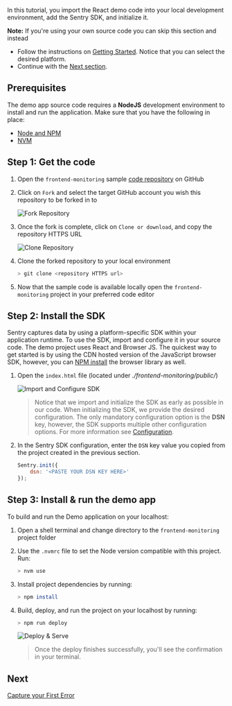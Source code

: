 In this tutorial, you import the React demo code into your local development environment, add the Sentry SDK, and initialize it.

**Note:** If you're using your own source code you can skip this section and instead

* Follow the instructions on [Getting Started](/error-reporting/quickstart/?platform=browser). Notice that you can select the desired platform.
* Continue with the [Next section](/guides/integrate-frontend/generate-first-error/).

## Prerequisites

The demo app source code requires a **NodeJS** development environment to install and run the application. Make sure that you have the following in place:

* [Node and NPM](https://nodejs.org/en/)
* [NVM](https://github.com/nvm-sh/nvm)

## Step 1: Get the code

1. Open the `frontend-monitoring` sample [code repository](https://github.com/sentry-tutorials/frontend-monitoring) on GitHub

2. Click on `Fork` and select the target GitHub account you wish this repository to be forked in to

    ![Fork Repository](initialize-sentry-sdk-01.png)

3. Once the fork is complete, click on `Clone or download`, and copy the repository HTTPS URL

    ![Clone Repository](initialize-sentry-sdk-02.png)

4. Clone the forked repository to your local environment

    ```bash
    > git clone <repository HTTPS url>
    ```

5. Now that the sample code is available locally open the `frontend-monitoring` project in your preferred code editor

## Step 2: Install the SDK

Sentry captures data by using a platform-specific SDK within your application runtime. To use the SDK, import and configure it in your source code. The demo project uses React and Browser JS. The quickest way to get started is by using the CDN hosted version of the JavaScript browser SDK, however, you can [NPM install](/error-reporting/quickstart/?platform=browsernpm) the browser library as well.

1. Open the `index.html` file (located under _./frontend-monitoring/public/_)

    ![Import and Configure SDK](initialize-sentry-sdk-03.png)

    > Notice that we import and initialize the SDK as early as possible in our code. When initializing the SDK, we provide the desired configuration. The only mandatory configuration option is the **DSN** key, however, the SDK supports multiple other configuration options. For more information see [Configuration](/error-reporting/configuration/).

2. In the Sentry SDK configuration, enter the `DSN` key value you copied from the project created in the previous section.

    ```javascript
    Sentry.init({
        dsn: '<PASTE YOUR DSN KEY HERE>'
    });
    ```

## Step 3: Install & run the demo app

To build and run the Demo application on your localhost:

1. Open a shell terminal and change directory to the `frontend-monitoring` project folder

2. Use the `.nvmrc` file to set the Node version compatible with this project. Run:

    ```bash
    > nvm use
    ```

3. Install project dependencies by running:

    ```bash
    > npm install
    ```

4. Build, deploy, and run the project on your localhost by running:

    ```bash
    > npm run deploy
    ```

    ![Deploy & Serve](initialize-sentry-sdk-04.png)
    > Once the deploy finishes successfully, you'll see the confirmation in your terminal.

## Next

[Capture your First Error](/guides/integrate-frontend/generate-first-error/)

